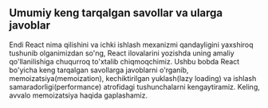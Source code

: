 ## Umumiy keng tarqalgan savollar va ularga javoblar

Endi React nima qilishini va ichki ishlash mexanizmi qandayligini yaxshiroq tushunib olganimizdan so'ng, React ilovalarini yozishda uning amaliy qo'llanilishiga chuqurroq to'xtalib chiqmoqchimiz. Ushbu bobda React bo'yicha keng tarqalgan savollarga javoblarni o'rganib, memoizatsiya(memoization), kechiktirilgan yuklash(lazy loading) va ishlash samaradorligi(performance) atrofidagi tushunchalarni kengaytiramiz. Keling, avvalo memoizatsiya haqida gaplashamiz.

